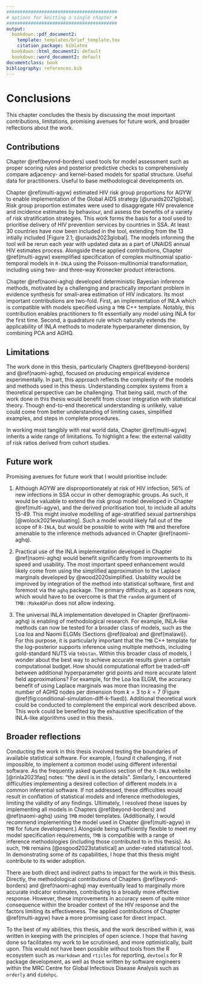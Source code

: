 ```yaml
---
#########################################
# options for knitting a single chapter #
#########################################
output:
  bookdown::pdf_document2:
    template: templates/brief_template.tex
    citation_package: biblatex
  bookdown::html_document2: default
  bookdown::word_document2: default
documentclass: book
bibliography: references.bib
---
```


# Conclusions {#conclusions}
\adjustmtc
\markboth{Conclusions}{}
<!-- For PDF output, include these two LaTeX commands after unnumbered chapter headings, otherwise the mini table of contents and the running header will show the previous chapter -->

<!-- JWE: Minor corrections often involve (1) fixing typos, (2) clarifying things, (3) elaborating on the contributions to science and implications of the PhD in the conclusions chapter [by far the most common point of examiner feedback] -->

This chapter concludes the thesis by discussing the most important contributions, limitations, promising avenues for future work, and broader reflections about the work.

## Contributions

Chapter \@ref(beyond-borders) used tools for model assessment such as proper scoring rules and posterior predictive checks to comprehensively compare adjacency- and kernel-based models for spatial structure.
Useful data for practitioners.
Useful to base methodological developments on.

Chapter \@ref(multi-agyw) estimated HIV risk group proportions for AGYW to enable implementation of the Global AIDS strategy [@unaids2021global].
Risk group proportion estimates were used to disaggregate HIV prevalence and incidence estimates by behaviour, and assess the benefits of a variety of risk stratification strategies.
This work forms the basis for a tool used to prioritise delivery of HIV prevention services by countries in SSA.
At least 30 countries have now been included in the tool, extending from the 13 intially included [Figure 2.1; @unaids2023global].
The models informing the tool will be rerun each year with updated data as a part of UNAIDS annual HIV estimates process.
Alongside these applied contributions, Chapter \@ref(multi-agyw) exemplified specification of complex multinomial spatio-temporal models in `R-INLA` using the Poisson-multinomial transformation, including using two- and three-way Kronecker product interactions.

Chapter \@ref(naomi-aghq) developed deterministic Bayesian inference methods, motivated by a challenging and practically important problem in evidence synthesis for small-area estimation of HIV indicators.
Its most important contributions are two-fold.
First, an implementation of INLA which is compatible with models specified using a `TMB` C++ template.
Notably, this contribution enables practitioners to fit essentially any model using INLA for the first time.
Second, a quadrature rule which naturally extends the applicability of INLA methods to moderate hyperparameter dimension, by combining PCA and AGHQ.

## Limitations

The work done in this thesis, particularly Chapters \@ref(beyond-borders) and \@ref(naomi-aghq), focused on producing empirical evidence experimentally.
In part, this approach reflects the complexity of the models and methods used in this thesis.
Understanding complex systems from a theoretical perspective can be challenging.
That being said, much of the work done in this thesis would benefit from closer integration with statistical theory.
Though end-to-end theoretical understanding is unlikely, value could come from better understanding of limiting cases, simplified examples, and steps in complete procedures.

In working most tangibly with real world data, Chapter \@ref(multi-agyw) inherits a wide range of limitations.
To highlight a few:
the external validity of risk ratios derived from cohort studies.

## Future work

Promising avenues for future work that I would prioritise include:

1. Although AGYW are disproportionately at risk of HIV infection, 56% of new infections in SSA occur in other demographic groups.
As such, it would be valuable to extend the risk group model developed in Chapter \@ref(multi-agyw), and the derived prioritisation tool, to include all adults 15-49.
This might involve modelling of age-stratified sexual partnerships [@wolock2021evaluating].
Such a model would likely fall out of the scope of `R-INLA`, but would be possible to write with `TMB` and therefore amenable to the inference methods advanced in Chapter \@ref(naomi-aghq).

2. Practical use of the INLA implementation developed in Chapter \@ref(naomi-aghq) would benefit significantly from improvements to its speed and usability.
The most important speed enhancement would likely come from using the simplified approximation to the Laplace marginals developed by @wood2020simplified.
Usability would be improved by integration of the method into statistical software, first and foremost via the `aghq` package.
The primary difficulty, as it appears now, which would have to be overcome is that the `random` argument of `TMB::MakeADFun` does not allow indexing.

3. The universal INLA implementation developed in Chapter \@ref(naomi-aghq) is enabling of methodological research.
For example, INLA-like methods can now be tested for a broader class of models, such as the Loa loa and Naomi ELGMs (Sections \@ref(loaloa) and \@ref(malawi)).
For this purpose, it is particularly important that the `TMB` C++ template for the log-posterior supports inference using multiple methods, including gold-standard NUTS via `tmbstan`.
Within this broader class of models, I wonder about the best way to achieve accurate results given a certain computational budget.
How should computational effort be traded-off between additional hyperparameter grid points and more accurate latent field approximations?
For example, for the Loa loa ELGM, the accuracy benefit of using Laplace marginals was more than increasing the number of AGHQ nodes per dimension from $k = 3$ to $k = 7$ (Figure \@ref(fig:conditional-simulation-diff-k-fixed)).
Additional theoretical work could be conducted to complement the empirical work described above.
This work could be benefited by the exhaustive specification of the INLA-like algorithms used in this thesis.

## Broader reflections

Conducting the work in this thesis involved testing the boundaries of available statistical software.
For example, I found it challenging, if not impossible, to implement a common model using different inferential software.
As the frequently asked questions section of the `R-INLA` website [@rinla2023faq] notes: "the devil is in the details".
Similarly, I encountered difficulties implementing a desired collection of different models in a common inferential software.
If not addressed, these difficulties would result in conflation of statistical models and inference methodologies, limiting the validity of any findings.
Ultimately, I resolved these issues by implementing all models in Chapters \@ref(beyond-borders) and \@ref(naomi-aghq) using `TMB` model templates.
(Additionally, I would recommend implementing the model used in Chapter \@ref(multi-agyw) in `TMB` for future development.)
Alongside being sufficiently flexible to meet my model specification requirements, `TMB` is compatible with a range of inference methodologies (including those contributed to in this thesis).
As such, `TMB` remains [@osgood2023statistical] an under-rated statistical tool.
In demonstrating some of its capabilities, I hope that this thesis might contribute to its wider adoption.

There are both direct and indirect paths to impact for the work in this thesis.
Directly, the methodological contributions of Chapters \@ref(beyond-borders) and \@ref(naomi-aghq) may eventually lead to marginally more accurate indicator estimates, contributing to a broadly more effective response.
However, these improvements in accuracy seem of quite minor consequence within the broader context of the HIV response and the factors limiting its effectiveness.
The applied contributions of Chapter \@ref(multi-agyw) have a more promising case for direct impact.

To the best of my abilities, this thesis, and the work described within it, was written in keeping with the principles of open science.
I hope that having done so facilitates my work to be scrutinised, and more optimistically, built upon.
This would not have been possible without tools from the R ecosystem such as `rmarkdown` and `rticles` for reporting, `devtools` for R package development, as well as those written by software engineers within the MRC Centre for Global Infectious Disease Analysis such as `orderly` and `didehpc`.

<!-- Aims for HIV response going forward, and the surveillance capabilities needed to meet them. -->
<!-- Greater reliance on routine health system data. -->
<!-- It is not recommended to include HIV testing in nationally representative household surveys in low (<2%) HIV prevalence settings [@world2005guidelines]. -->
<!-- Patient-level HIV data systems [@world2017consolidated] and case-based surveillance (CBS). -->
<!-- Integration of HIV services with other health programs and strengthening of health systems. -->
